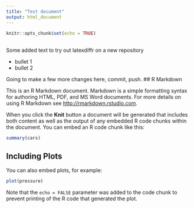```yaml
---
title: "Test document"
output: html_document
---
```


```r
knitr::opts_chunk$set(echo = TRUE)
```
##

Some added text to try out latexdiffr on a new repository

- bullet 1
- bullet 2

Going to make a few more changes here, commit, push.
## R Markdown

This is an R Markdown document. Markdown is a simple formatting syntax for authoring HTML, PDF, and MS Word documents. For more details on using R Markdown see <http://rmarkdown.rstudio.com>.

When you click the **Knit** button a document will be generated that includes both content as well as the output of any embedded R code chunks within the document. You can embed an R code chunk like this:

```r
summary(cars)
```

## Including Plots

You can also embed plots, for example:

```r
plot(pressure)
```

Note that the `echo = FALSE` parameter was added to the code chunk to prevent printing of the R code that generated the plot.
